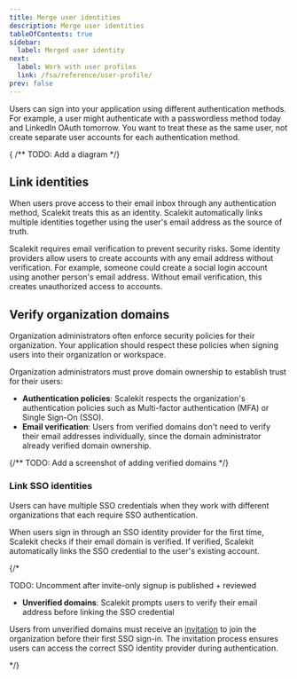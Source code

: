 ```yaml
---
title: Merge user identities
description: Merge user identities
tableOfContents: true
sidebar:
  label: Merged user identity
next:
  label: Work with user profiles
  link: /fsa/reference/user-profile/
prev: false
---
```



Users can sign into your application using different authentication methods. For example, a user might authenticate with a passwordless method today and LinkedIn OAuth tomorrow. You want to treat these as the same user, not create separate user accounts for each authentication method.

{ /** TODO: Add a diagram */}

## Link identities

When users prove access to their email inbox through any authentication method, Scalekit treats this as an identity. Scalekit automatically links multiple identities together using the user's email address as the source of truth.

Scalekit requires email verification to prevent security risks. Some identity providers allow users to create accounts with any email address without verification. For example, someone could create a social login account using another person's email address. Without email verification, this creates unauthorized access to accounts.

## Verify organization domains

Organization administrators often enforce security policies for their organization. Your application should respect these policies when signing users into their organization or workspace.

Organization administrators must prove domain ownership to establish trust for their users:

- **Authentication policies**: Scalekit respects the organization's authentication policies such as Multi-factor authentication (MFA) or Single Sign-On (SSO).
- **Email verification**: Users from verified domains don't need to verify their email addresses individually, since the domain administrator already verified domain ownership.



{/** TODO: Add a screenshot of adding verified domains */}

### Link SSO identities

Users can have multiple SSO credentials when they work with different organizations that each require SSO authentication.

When users sign in through an SSO identity provider for the first time, Scalekit checks if their email domain is verified. If verified, Scalekit automatically links the SSO credential to the user's existing account.

{/*

TODO: Uncomment after invite-only signup is published + reviewed

- **Unverified domains**: Scalekit prompts users to verify their email address before linking the SSO credential

Users from unverified domains must receive an [invitation](/fsa/guides/invite-only-signup/) to join the organization before their first SSO sign-in. The invitation process ensures users can access the correct SSO identity provider during authentication.

*/}
